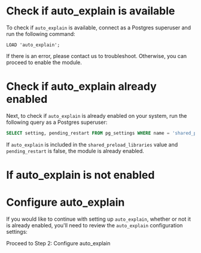 
# Check if auto_explain is available

To check if `auto_explain` is available, connect as a Postgres superuser and run the following command:

```
LOAD 'auto_explain';
```

If there is an error, please contact us to troubleshoot. Otherwise, you can proceed to enable the module.


# Check if auto_explain already enabled

Next, to check if `auto_explain` is already enabled on your system, run the following
query as a Postgres superuser:

```sql
SELECT setting, pending_restart FROM pg_settings WHERE name = 'shared_preload_libraries';
```

If `auto_explain` is included in the `shared_preload_libraries` value and `pending_restart`
is false, the module is already enabled.


# If auto_explain is not enabled

<AutoExplainNotice />


# Configure auto_explain

If you would like to continue with setting up `auto_explain`, whether or not it is
already enabled, you'll need to review the `auto_explain` configuration settings:

<Link className="btn btn-success" to="02_review_settings">
   Proceed to Step 2: Configure auto_explain
</Link>
